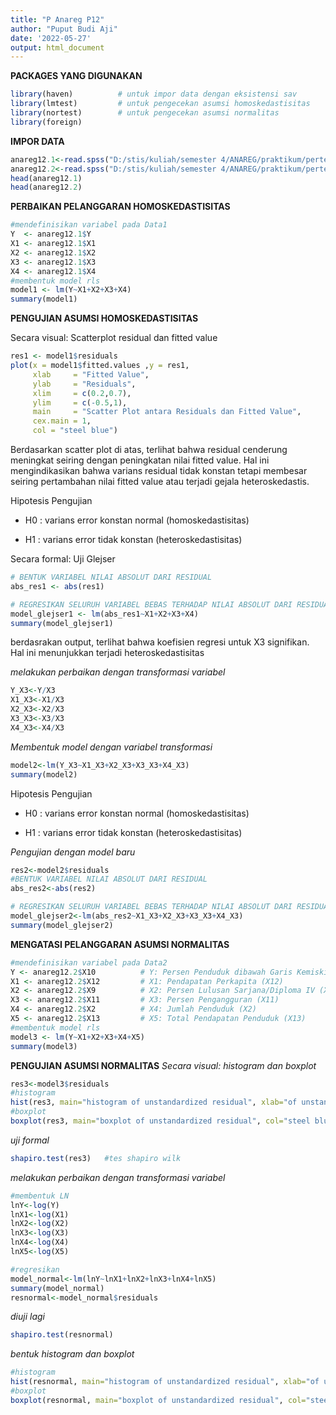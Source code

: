---
title: "P Anareg P12"
author: "Puput Budi Aji"
date: '2022-05-27'
output: html_document
---

**PACKAGES YANG DIGUNAKAN**
```{r }
library(haven)          # untuk impor data dengan eksistensi sav
library(lmtest)         # untuk pengecekan asumsi homoskedastisitas
library(nortest)        # untuk pengecekan asumsi normalitas 
library(foreign)
```

**IMPOR DATA**
```{r }
anareg12.1<-read.spss("D:/stis/kuliah/semester 4/ANAREG/praktikum/pertemuan 12/Data_Modul12.sav", to.data.frame=TRUE)
anareg12.2<-read.spss("D:/stis/kuliah/semester 4/ANAREG/praktikum/pertemuan 12/Data_Regresi01.sav", to.data.frame=TRUE)
head(anareg12.1)
head(anareg12.2)
```

**PERBAIKAN PELANGGARAN HOMOSKEDASTISITAS**
```{r }
#mendefinisikan variabel pada Data1
Y  <- anareg12.1$Y 
X1 <- anareg12.1$X1        
X2 <- anareg12.1$X2   
X3 <- anareg12.1$X3    
X4 <- anareg12.1$X4
#membentuk model rls
model1 <- lm(Y~X1+X2+X3+X4)
summary(model1)
```

**PENGUJIAN ASUMSI HOMOSKEDASTISITAS**

Secara visual: Scatterplot residual dan fitted value 
```{r }
res1 <- model1$residuals   
plot(x = model1$fitted.values ,y = res1,
     xlab     = "Fitted Value",
     ylab     = "Residuals",
     xlim     = c(0.2,0.7),
     ylim     = c(-0.5,1),
     main     = "Scatter Plot antara Residuals dan Fitted Value",
     cex.main = 1,
     col = "steel blue")
```

Berdasarkan scatter plot di atas, terlihat bahwa residual cenderung meningkat seiring dengan peningkatan nilai fitted value. Hal ini mengindikasikan bahwa varians residual tidak konstan tetapi membesar seiring pertambahan nilai fitted value atau terjadi gejala heteroskedastis.

Hipotesis Pengujian

- H0 : varians error konstan normal (homoskedastisitas) 

- H1 : varians error tidak konstan (heteroskedastisitas)

Secara formal: Uji Glejser
```{r }
# BENTUK VARIABEL NILAI ABSOLUT DARI RESIDUAL 
abs_res1 <- abs(res1)

# REGRESIKAN SELURUH VARIABEL BEBAS TERHADAP NILAI ABSOLUT DARI RESIDUAL
model_glejser1 <- lm(abs_res1~X1+X2+X3+X4)
summary(model_glejser1)
```

berdasrakan output, terlihat bahwa koefisien regresi untuk X3 signifikan. Hal ini menunjukkan terjadi heteroskedastisitas

*melakukan perbaikan dengan transformasi variabel*
```{r }
Y_X3<-Y/X3
X1_X3<-X1/X3
X2_X3<-X2/X3
X3_X3<-X3/X3
X4_X3<-X4/X3
```

*Membentuk model dengan variabel transformasi*
```{r }
model2<-lm(Y_X3~X1_X3+X2_X3+X3_X3+X4_X3)
summary(model2)
```

Hipotesis Pengujian

- H0 : varians error konstan normal (homoskedastisitas) 

- H1 : varians error tidak konstan (heteroskedastisitas)

*Pengujian dengan model baru*
```{r }
res2<-model2$residuals
#BENTUK VARIABEL NILAI ABSOLUT DARI RESIDUAL
abs_res2<-abs(res2)

# REGRESIKAN SELURUH VARIABEL BEBAS TERHADAP NILAI ABSOLUT DARI RESIDUAL
model_glejser2<-lm(abs_res2~X1_X3+X2_X3+X3_X3+X4_X3)
summary(model_glejser2)
```

**MENGATASI PELANGGARAN ASUMSI NORMALITAS**
```{r }
#mendefinisikan variabel pada Data2
Y <- anareg12.2$X10          # Y: Persen Penduduk dibawah Garis Kemiskinan (X10)
X1 <- anareg12.2$X12         # X1: Pendapatan Perkapita (X12)
X2 <- anareg12.2$X9          # X2: Persen Lulusan Sarjana/Diploma IV (X9)
X3 <- anareg12.2$X11         # X3: Persen Pengangguran (X11)
X4 <- anareg12.2$X2          # X4: Jumlah Penduduk (X2)
X5 <- anareg12.2$X13         # X5: Total Pendapatan Penduduk (X13) 
#membentuk model rls
model3 <- lm(Y~X1+X2+X3+X4+X5)
summary(model3)
```

**PENGUJIAN ASUMSI NORMALITAS**
*Secara visual: histogram dan boxplot*
```{r }
res3<-model3$residuals
#histogram
hist(res3, main="histogram of unstandardized residual", xlab="of unstandardized residual", ylab="frekuensi", col="steel blue")
#boxplot
boxplot(res3, main="boxplot of unstandardized residual", col="steel blue")
```

*uji formal*
```{r }
shapiro.test(res3)   #tes shapiro wilk
```

*melakukan perbaikan dengan transformasi variabel*
```{r }
#membentuk LN
lnY<-log(Y)
lnX1<-log(X1)
lnX2<-log(X2)
lnX3<-log(X3)
lnX4<-log(X4)
lnX5<-log(X5)

#regresikan
model_normal<-lm(lnY~lnX1+lnX2+lnX3+lnX4+lnX5)
summary(model_normal)
resnormal<-model_normal$residuals
```

*diuji lagi*
```{r }
shapiro.test(resnormal)
```

*bentuk histogram dan boxplot*
```{r }
#histogram
hist(resnormal, main="histogram of unstandardized residual", xlab="of unstandardized residual", ylab="frekuensi", col="steel blue")
#boxplot
boxplot(resnormal, main="boxplot of unstandardized residual", col="steel blue")
```